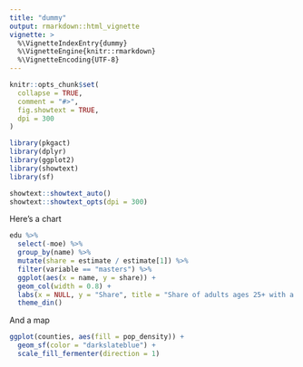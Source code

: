 ```yaml
---
title: "dummy"
output: rmarkdown::html_vignette
vignette: >
  %\VignetteIndexEntry{dummy}
  %\VignetteEngine{knitr::rmarkdown}
  %\VignetteEncoding{UTF-8}
---
```


```r
knitr::opts_chunk$set(
  collapse = TRUE,
  comment = "#>",
  fig.showtext = TRUE,
  dpi = 300
)
```

```r
library(pkgact)
library(dplyr)
library(ggplot2)
library(showtext)
library(sf)

showtext::showtext_auto()
showtext::showtext_opts(dpi = 300)
```

Here's a chart

```r
edu %>%
  select(-moe) %>%
  group_by(name) %>%
  mutate(share = estimate / estimate[1]) %>%
  filter(variable == "masters") %>%
  ggplot(aes(x = name, y = share)) +
  geom_col(width = 0.8) +
  labs(x = NULL, y = "Share", title = "Share of adults ages 25+ with a master's degree, 2016") +
  theme_din()
```

And a map

```r
ggplot(counties, aes(fill = pop_density)) +
  geom_sf(color = "darkslateblue") +
  scale_fill_fermenter(direction = 1)
```

